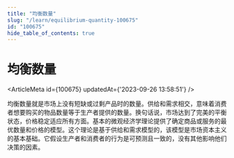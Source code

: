 ```yaml
---
title: "均衡数量"
slug: "/learn/equilibrium-quantity-100675"
id: "100675"
hide_table_of_contents: true
---
```



# 均衡数量

<ArticleMeta id={100675} updatedAt={'2023-09-26 13:58:51'} />
<div className='border-solid border-b border-t-0 my-4 border-[var(--ifm-color-gray-300)]' />

均衡数量就是市场上没有短缺或过剩产品时的数量。供给和需求相交，意味着消费者想要购买的物品数量等于生产者提供的数量。换句话说，市场达到了完美的平衡状态，价格稳定适应所有方面。基本的微观经济学理论提供了确定商品或服务的最优数量和价格的模型。这个理论是基于供给和需求模型的，该模型是市场资本主义的基本基础。它假设生产者和消费者的行为是可预测且一致的，没有其他影响他们决策的因素。
